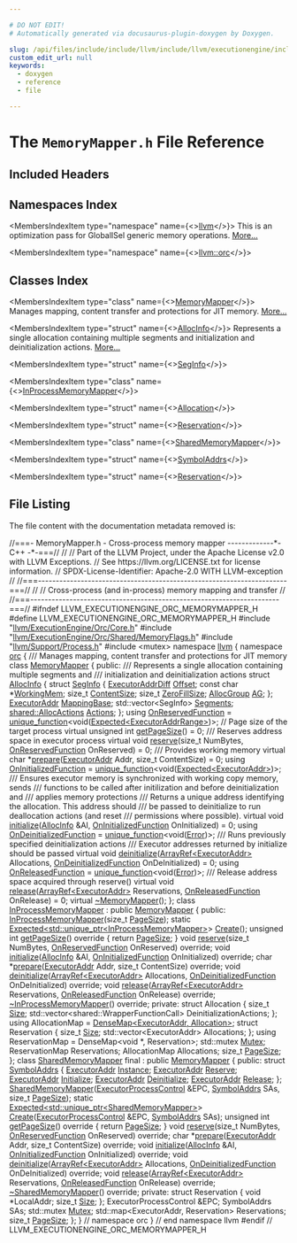 ```yaml
---

# DO NOT EDIT!
# Automatically generated via docusaurus-plugin-doxygen by Doxygen.

slug: /api/files/include/include/llvm/include/llvm/executionengine/include/llvm/executionengine/orc/memorymapper-h
custom_edit_url: null
keywords:
  - doxygen
  - reference
  - file

---
```





# The `MemoryMapper.h` File Reference

<DoxygenPage pluginConfig={pluginConfig}>



## Included Headers

<IncludesList>
<IncludesListItem
  filePath="llvm/ExecutionEngine/Orc/Core.h"
  permalink="/docs/api/files/include/include/llvm/include/llvm/executionengine/include/llvm/executionengine/orc/core-h"
  isLocal="true" />
<IncludesListItem
  filePath="llvm/ExecutionEngine/Orc/Shared/MemoryFlags.h"
  permalink="/docs/api/files/include/include/llvm/include/llvm/executionengine/include/llvm/executionengine/orc/include/llvm/executionengine/orc/shared/memoryflags-h"
  isLocal="true" />
<IncludesListItem
  filePath="llvm/Support/Process.h"
  permalink="/docs/api/files/include/include/llvm/include/llvm/support/process-h"
  isLocal="true" />
<IncludesListItem
  filePath="mutex"
  permalink=""
  isLocal="false" />
</IncludesList>

## Namespaces Index

<MembersIndex>

<MembersIndexItem
  type="namespace"
  name={<><a href="/docs/api/namespaces/llvm">llvm</a></>}>
This is an optimization pass for GlobalISel generic memory operations. <a href="/docs/api/namespaces/llvm/#details">More...</a>
</MembersIndexItem>

<MembersIndexItem
  type="namespace"
  name={<><a href="/docs/api/namespaces/llvm/orc">llvm::orc</a></>}>
</MembersIndexItem>

</MembersIndex>

## Classes Index

<MembersIndex>

<MembersIndexItem
  type="class"
  name={<><a href="/docs/api/classes/llvm/orc/memorymapper">MemoryMapper</a></>}>
Manages mapping, content transfer and protections for JIT memory. <a href="/docs/api/classes/llvm/orc/memorymapper/#details">More...</a>
</MembersIndexItem>

<MembersIndexItem
  type="struct"
  name={<><a href="/docs/api/structs/llvm/orc/memorymapper/allocinfo">AllocInfo</a></>}>
Represents a single allocation containing multiple segments and initialization and deinitialization actions. <a href="/docs/api/structs/llvm/orc/memorymapper/allocinfo/#details">More...</a>
</MembersIndexItem>

<MembersIndexItem
  type="struct"
  name={<><a href="/docs/api/structs/llvm/orc/memorymapper/allocinfo/seginfo">SegInfo</a></>}>
</MembersIndexItem>

<MembersIndexItem
  type="class"
  name={<><a href="/docs/api/classes/llvm/orc/inprocessmemorymapper">InProcessMemoryMapper</a></>}>
</MembersIndexItem>

<MembersIndexItem
  type="struct"
  name={<><a href="/docs/api/structs/llvm/orc/inprocessmemorymapper/allocation">Allocation</a></>}>
</MembersIndexItem>

<MembersIndexItem
  type="struct"
  name={<><a href="/docs/api/structs/llvm/orc/inprocessmemorymapper/reservation">Reservation</a></>}>
</MembersIndexItem>

<MembersIndexItem
  type="class"
  name={<><a href="/docs/api/classes/llvm/orc/sharedmemorymapper">SharedMemoryMapper</a></>}>
</MembersIndexItem>

<MembersIndexItem
  type="struct"
  name={<><a href="/docs/api/structs/llvm/orc/sharedmemorymapper/symboladdrs">SymbolAddrs</a></>}>
</MembersIndexItem>

<MembersIndexItem
  type="struct"
  name={<><a href="/docs/api/structs/llvm/orc/sharedmemorymapper/reservation">Reservation</a></>}>
</MembersIndexItem>

</MembersIndex>


## File Listing

The file content with the documentation metadata removed is:

<ProgramListing>

<Link id="l00001" /><CodeLine lineNumber="1"><Highlight kind="comment">//===- MemoryMapper.h - Cross-process memory mapper -------------&#42;- C++ -&#42;-===//</Highlight><Highlight kind="normal"></Highlight></CodeLine>
<Link id="l00002" /><CodeLine lineNumber="2"><Highlight kind="normal"></Highlight><Highlight kind="comment">//</Highlight><Highlight kind="normal"></Highlight></CodeLine>
<Link id="l00003" /><CodeLine lineNumber="3"><Highlight kind="normal"></Highlight><Highlight kind="comment">// Part of the LLVM Project, under the Apache License v2.0 with LLVM Exceptions.</Highlight><Highlight kind="normal"></Highlight></CodeLine>
<Link id="l00004" /><CodeLine lineNumber="4"><Highlight kind="normal"></Highlight><Highlight kind="comment">// See https://llvm.org/LICENSE.txt for license information.</Highlight><Highlight kind="normal"></Highlight></CodeLine>
<Link id="l00005" /><CodeLine lineNumber="5"><Highlight kind="normal"></Highlight><Highlight kind="comment">// SPDX-License-Identifier: Apache-2.0 WITH LLVM-exception</Highlight><Highlight kind="normal"></Highlight></CodeLine>
<Link id="l00006" /><CodeLine lineNumber="6"><Highlight kind="normal"></Highlight><Highlight kind="comment">//</Highlight><Highlight kind="normal"></Highlight></CodeLine>
<Link id="l00007" /><CodeLine lineNumber="7"><Highlight kind="normal"></Highlight><Highlight kind="comment">//===----------------------------------------------------------------------===//</Highlight><Highlight kind="normal"></Highlight></CodeLine>
<Link id="l00008" /><CodeLine lineNumber="8"><Highlight kind="normal"></Highlight><Highlight kind="comment">//</Highlight><Highlight kind="normal"></Highlight></CodeLine>
<Link id="l00009" /><CodeLine lineNumber="9"><Highlight kind="normal"></Highlight><Highlight kind="comment">// Cross-process (and in-process) memory mapping and transfer</Highlight><Highlight kind="normal"></Highlight></CodeLine>
<Link id="l00010" /><CodeLine lineNumber="10"><Highlight kind="normal"></Highlight><Highlight kind="comment">//</Highlight><Highlight kind="normal"></Highlight></CodeLine>
<Link id="l00011" /><CodeLine lineNumber="11"><Highlight kind="normal"></Highlight><Highlight kind="comment">//===----------------------------------------------------------------------===//</Highlight><Highlight kind="normal"></Highlight></CodeLine>
<Link id="l00012" /><CodeLine lineNumber="12"><Highlight kind="normal"></Highlight></CodeLine>
<Link id="l00013" /><CodeLine lineNumber="13"><Highlight kind="normal"></Highlight><Highlight kind="preprocessor">#ifndef LLVM&#95;EXECUTIONENGINE&#95;ORC&#95;MEMORYMAPPER&#95;H</Highlight><Highlight kind="normal"></Highlight></CodeLine>
<Link id="l00014" /><CodeLine lineNumber="14"><Highlight kind="normal"></Highlight><Highlight kind="preprocessor">#define LLVM&#95;EXECUTIONENGINE&#95;ORC&#95;MEMORYMAPPER&#95;H</Highlight><Highlight kind="normal"></Highlight></CodeLine>
<Link id="l00015" /><CodeLine lineNumber="15"><Highlight kind="normal"></Highlight></CodeLine>
<Link id="l00016" /><CodeLine lineNumber="16"><Highlight kind="normal"></Highlight><Highlight kind="preprocessor">#include &quot;<a href="/docs/api/files/include/include/llvm/include/llvm/executionengine/include/llvm/executionengine/orc/core-h">llvm/ExecutionEngine/Orc/Core.h</a>&quot;</Highlight><Highlight kind="normal"></Highlight></CodeLine>
<Link id="l00017" /><CodeLine lineNumber="17"><Highlight kind="normal"></Highlight><Highlight kind="preprocessor">#include &quot;<a href="/docs/api/files/include/include/llvm/include/llvm/executionengine/include/llvm/executionengine/orc/include/llvm/executionengine/orc/shared/memoryflags-h">llvm/ExecutionEngine/Orc/Shared/MemoryFlags.h</a>&quot;</Highlight><Highlight kind="normal"></Highlight></CodeLine>
<Link id="l00018" /><CodeLine lineNumber="18"><Highlight kind="normal"></Highlight><Highlight kind="preprocessor">#include &quot;<a href="/docs/api/files/include/include/llvm/include/llvm/support/process-h">llvm/Support/Process.h</a>&quot;</Highlight><Highlight kind="normal"></Highlight></CodeLine>
<Link id="l00019" /><CodeLine lineNumber="19"><Highlight kind="normal"></Highlight></CodeLine>
<Link id="l00020" /><CodeLine lineNumber="20"><Highlight kind="normal"></Highlight><Highlight kind="preprocessor">#include &lt;mutex&gt;</Highlight><Highlight kind="normal"></Highlight></CodeLine>
<Link id="l00021" /><CodeLine lineNumber="21"><Highlight kind="normal"></Highlight></CodeLine>
<Link id="l00022" /><CodeLine lineNumber="22"><Highlight kind="normal"></Highlight><Highlight kind="keyword">namespace </Highlight><Highlight kind="normal"><a href="/docs/api/namespaces/llvm">llvm</a> &#123;</Highlight></CodeLine>
<Link id="l00023" /><CodeLine lineNumber="23"><Highlight kind="normal"></Highlight><Highlight kind="keyword">namespace </Highlight><Highlight kind="normal"><a href="/docs/api/namespaces/llvm/orc">orc</a> &#123;</Highlight></CodeLine>
<Link id="l00024" /><CodeLine lineNumber="24"><Highlight kind="normal"></Highlight><Highlight kind="comment"></Highlight></CodeLine>
<Link id="l00025" /><CodeLine lineNumber="25"><Highlight kind="comment">/// Manages mapping, content transfer and protections for JIT memory</Highlight><Highlight kind="normal"></Highlight></CodeLine>
<Link id="l00026" /><CodeLine lineNumber="26" lineLink="/docs/api/classes/llvm/orc/memorymapper"><Highlight kind="normal"></Highlight><Highlight kind="keyword">class </Highlight><Highlight kind="normal"><a href="/docs/api/classes/llvm/orc/memorymapper">MemoryMapper</a> &#123;</Highlight></CodeLine>
<Link id="l00027" /><CodeLine lineNumber="27"><Highlight kind="normal"></Highlight><Highlight kind="keyword">public</Highlight><Highlight kind="normal">:</Highlight><Highlight kind="comment"></Highlight></CodeLine>
<Link id="l00028" /><CodeLine lineNumber="28"><Highlight kind="comment">  /// Represents a single allocation containing multiple segments and</Highlight></CodeLine>
<Link id="l00029" /><CodeLine lineNumber="29"><Highlight kind="comment">  /// initialization and deinitialization actions</Highlight><Highlight kind="normal"></Highlight></CodeLine>
<Link id="l00030" /><CodeLine lineNumber="30" lineLink="/docs/api/structs/llvm/orc/memorymapper/allocinfo"><Highlight kind="normal">  </Highlight><Highlight kind="keyword">struct </Highlight><Highlight kind="normal"><a href="/docs/api/structs/llvm/orc/memorymapper/allocinfo">AllocInfo</a> &#123;</Highlight></CodeLine>
<Link id="l00031" /><CodeLine lineNumber="31" lineLink="/docs/api/structs/llvm/orc/memorymapper/allocinfo/seginfo"><Highlight kind="normal">    </Highlight><Highlight kind="keyword">struct </Highlight><Highlight kind="normal"><a href="/docs/api/structs/llvm/orc/memorymapper/allocinfo/seginfo">SegInfo</a> &#123;</Highlight></CodeLine>
<Link id="l00032" /><CodeLine lineNumber="32" lineLink="/docs/api/structs/llvm/orc/memorymapper/allocinfo/seginfo/#a2c736e7162d683e4319a67533da16f45"><Highlight kind="normal">      <a href="/docs/api/namespaces/llvm/orc/#a59b5f232ad8ec6bf405ddc77c3d6d752">ExecutorAddrDiff</a> <a href="/docs/api/structs/llvm/orc/memorymapper/allocinfo/seginfo/#a2c736e7162d683e4319a67533da16f45">Offset</a>;</Highlight></CodeLine>
<Link id="l00033" /><CodeLine lineNumber="33" lineLink="/docs/api/structs/llvm/orc/memorymapper/allocinfo/seginfo/#ad85180ef969950508ac806cbf2ebf76a"><Highlight kind="normal">      </Highlight><Highlight kind="keyword">const</Highlight><Highlight kind="normal"> </Highlight><Highlight kind="keywordtype">char</Highlight><Highlight kind="normal"> &#42;<a href="/docs/api/structs/llvm/orc/memorymapper/allocinfo/seginfo/#ad85180ef969950508ac806cbf2ebf76a">WorkingMem</a>;</Highlight></CodeLine>
<Link id="l00034" /><CodeLine lineNumber="34" lineLink="/docs/api/structs/llvm/orc/memorymapper/allocinfo/seginfo/#abdf1eab6d6ff06addb66443d1e83380f"><Highlight kind="normal">      </Highlight><Highlight kind="keywordtype">size&#95;t</Highlight><Highlight kind="normal"> <a href="/docs/api/structs/llvm/orc/memorymapper/allocinfo/seginfo/#abdf1eab6d6ff06addb66443d1e83380f">ContentSize</a>;</Highlight></CodeLine>
<Link id="l00035" /><CodeLine lineNumber="35" lineLink="/docs/api/structs/llvm/orc/memorymapper/allocinfo/seginfo/#a22ffa982bffdfbf615b7fff35612fee4"><Highlight kind="normal">      </Highlight><Highlight kind="keywordtype">size&#95;t</Highlight><Highlight kind="normal"> <a href="/docs/api/structs/llvm/orc/memorymapper/allocinfo/seginfo/#a22ffa982bffdfbf615b7fff35612fee4">ZeroFillSize</a>;</Highlight></CodeLine>
<Link id="l00036" /><CodeLine lineNumber="36" lineLink="/docs/api/structs/llvm/orc/memorymapper/allocinfo/seginfo/#a5f01f206b3483efb8e4b7cb400a74350"><Highlight kind="normal">      <a href="/docs/api/classes/llvm/orc/allocgroup">AllocGroup</a> <a href="/docs/api/structs/llvm/orc/memorymapper/allocinfo/seginfo/#a5f01f206b3483efb8e4b7cb400a74350">AG</a>;</Highlight></CodeLine>
<Link id="l00037" /><CodeLine lineNumber="37"><Highlight kind="normal">    &#125;;</Highlight></CodeLine>
<Link id="l00038" /><CodeLine lineNumber="38"><Highlight kind="normal"></Highlight></CodeLine>
<Link id="l00039" /><CodeLine lineNumber="39" lineLink="/docs/api/structs/llvm/orc/memorymapper/allocinfo/#a8ae25e2221d662f2fbffc49d0b172b3a"><Highlight kind="normal">    <a href="/docs/api/classes/llvm/orc/executoraddr">ExecutorAddr</a> <a href="/docs/api/structs/llvm/orc/memorymapper/allocinfo/#a8ae25e2221d662f2fbffc49d0b172b3a">MappingBase</a>;</Highlight></CodeLine>
<Link id="l00040" /><CodeLine lineNumber="40" lineLink="/docs/api/structs/llvm/orc/memorymapper/allocinfo/#a6b6dcea60d496fc8de6d65188804b995"><Highlight kind="normal">    std::vector&lt;SegInfo&gt; <a href="/docs/api/structs/llvm/orc/memorymapper/allocinfo/#a6b6dcea60d496fc8de6d65188804b995">Segments</a>;</Highlight></CodeLine>
<Link id="l00041" /><CodeLine lineNumber="41" lineLink="/docs/api/structs/llvm/orc/memorymapper/allocinfo/#aa83c8c10a9eb18cd233eed2ecf12ca71"><Highlight kind="normal">    <a href="/docs/api/namespaces/llvm/orc/shared/#a6da0b5cb8e68a6cc791a183d9d38aae0">shared::AllocActions</a> <a href="/docs/api/structs/llvm/orc/memorymapper/allocinfo/#aa83c8c10a9eb18cd233eed2ecf12ca71">Actions</a>;</Highlight></CodeLine>
<Link id="l00042" /><CodeLine lineNumber="42"><Highlight kind="normal">  &#125;;</Highlight></CodeLine>
<Link id="l00043" /><CodeLine lineNumber="43"><Highlight kind="normal"></Highlight></CodeLine>
<Link id="l00044" /><CodeLine lineNumber="44" lineLink="/docs/api/classes/llvm/orc/memorymapper/#ae6b31499ac8e7d26c03092c14275d796"><Highlight kind="normal">  </Highlight><Highlight kind="keyword">using </Highlight><Highlight kind="normal"><a href="/docs/api/classes/llvm/orc/memorymapper/#ae6b31499ac8e7d26c03092c14275d796">OnReservedFunction</a> = <a href="/docs/api/classes/llvm/unique-function">unique&#95;function</a>&lt;void(<a href="/docs/api/classes/llvm/expected">Expected&lt;ExecutorAddrRange&gt;</a>)&gt;;</Highlight></CodeLine>
<Link id="l00045" /><CodeLine lineNumber="45"><Highlight kind="normal"></Highlight></CodeLine>
<Link id="l00046" /><CodeLine lineNumber="46"><Highlight kind="normal">  </Highlight><Highlight kind="comment">// Page size of the target process</Highlight><Highlight kind="normal"></Highlight></CodeLine>
<Link id="l00047" /><CodeLine lineNumber="47" lineLink="/docs/api/classes/llvm/orc/memorymapper/#a3ee39508298ac018e8df94d84009f582"><Highlight kind="normal">  </Highlight><Highlight kind="keyword">virtual</Highlight><Highlight kind="normal"> </Highlight><Highlight kind="keywordtype">unsigned</Highlight><Highlight kind="normal"> </Highlight><Highlight kind="keywordtype">int</Highlight><Highlight kind="normal"> <a href="/docs/api/classes/llvm/orc/memorymapper/#a3ee39508298ac018e8df94d84009f582">getPageSize</a>() = 0;</Highlight></CodeLine>
<Link id="l00048" /><CodeLine lineNumber="48"><Highlight kind="normal"></Highlight><Highlight kind="comment"></Highlight></CodeLine>
<Link id="l00049" /><CodeLine lineNumber="49"><Highlight kind="comment">  /// Reserves address space in executor process</Highlight><Highlight kind="normal"></Highlight></CodeLine>
<Link id="l00050" /><CodeLine lineNumber="50" lineLink="/docs/api/classes/llvm/orc/memorymapper/#ad3417e8268428f7d688cbd890e907aa4"><Highlight kind="normal">  </Highlight><Highlight kind="keyword">virtual</Highlight><Highlight kind="normal"> </Highlight><Highlight kind="keywordtype">void</Highlight><Highlight kind="normal"> <a href="/docs/api/classes/llvm/orc/memorymapper/#ad3417e8268428f7d688cbd890e907aa4">reserve</a>(</Highlight><Highlight kind="keywordtype">size&#95;t</Highlight><Highlight kind="normal"> NumBytes, <a href="/docs/api/classes/llvm/orc/memorymapper/#ae6b31499ac8e7d26c03092c14275d796">OnReservedFunction</a> OnReserved) = 0;</Highlight></CodeLine>
<Link id="l00051" /><CodeLine lineNumber="51"><Highlight kind="normal"></Highlight><Highlight kind="comment"></Highlight></CodeLine>
<Link id="l00052" /><CodeLine lineNumber="52"><Highlight kind="comment">  /// Provides working memory</Highlight><Highlight kind="normal"></Highlight></CodeLine>
<Link id="l00053" /><CodeLine lineNumber="53" lineLink="/docs/api/classes/llvm/orc/memorymapper/#a1f6dd1df2bf89da79d77401886fd519a"><Highlight kind="normal">  </Highlight><Highlight kind="keyword">virtual</Highlight><Highlight kind="normal"> </Highlight><Highlight kind="keywordtype">char</Highlight><Highlight kind="normal"> &#42;<a href="/docs/api/classes/llvm/orc/memorymapper/#a1f6dd1df2bf89da79d77401886fd519a">prepare</a>(<a href="/docs/api/classes/llvm/orc/executoraddr">ExecutorAddr</a> Addr, </Highlight><Highlight kind="keywordtype">size&#95;t</Highlight><Highlight kind="normal"> ContentSize) = 0;</Highlight></CodeLine>
<Link id="l00054" /><CodeLine lineNumber="54"><Highlight kind="normal"></Highlight></CodeLine>
<Link id="l00055" /><CodeLine lineNumber="55" lineLink="/docs/api/classes/llvm/orc/memorymapper/#ae546b70ffe0d3b8451b9b2a3163c4372"><Highlight kind="normal">  </Highlight><Highlight kind="keyword">using </Highlight><Highlight kind="normal"><a href="/docs/api/classes/llvm/orc/memorymapper/#ae546b70ffe0d3b8451b9b2a3163c4372">OnInitializedFunction</a> = <a href="/docs/api/classes/llvm/unique-function">unique&#95;function</a>&lt;void(<a href="/docs/api/classes/llvm/expected">Expected&lt;ExecutorAddr&gt;</a>)&gt;;</Highlight></CodeLine>
<Link id="l00056" /><CodeLine lineNumber="56"><Highlight kind="normal"></Highlight><Highlight kind="comment"></Highlight></CodeLine>
<Link id="l00057" /><CodeLine lineNumber="57"><Highlight kind="comment">  /// Ensures executor memory is synchronized with working copy memory, sends</Highlight></CodeLine>
<Link id="l00058" /><CodeLine lineNumber="58"><Highlight kind="comment">  /// functions to be called after initilization and before deinitialization and</Highlight></CodeLine>
<Link id="l00059" /><CodeLine lineNumber="59"><Highlight kind="comment">  /// applies memory protections</Highlight></CodeLine>
<Link id="l00060" /><CodeLine lineNumber="60"><Highlight kind="comment">  /// Returns a unique address identifying the allocation. This address should</Highlight></CodeLine>
<Link id="l00061" /><CodeLine lineNumber="61"><Highlight kind="comment">  /// be passed to deinitialize to run deallocation actions (and reset</Highlight></CodeLine>
<Link id="l00062" /><CodeLine lineNumber="62"><Highlight kind="comment">  /// permissions where possible).</Highlight><Highlight kind="normal"></Highlight></CodeLine>
<Link id="l00063" /><CodeLine lineNumber="63" lineLink="/docs/api/classes/llvm/orc/memorymapper/#a65b17476061df904a495d654624204e3"><Highlight kind="normal">  </Highlight><Highlight kind="keyword">virtual</Highlight><Highlight kind="normal"> </Highlight><Highlight kind="keywordtype">void</Highlight><Highlight kind="normal"> <a href="/docs/api/classes/llvm/orc/memorymapper/#a65b17476061df904a495d654624204e3">initialize</a>(<a href="/docs/api/structs/llvm/orc/memorymapper/allocinfo">AllocInfo</a> &amp;AI,</Highlight></CodeLine>
<Link id="l00064" /><CodeLine lineNumber="64"><Highlight kind="normal">                          <a href="/docs/api/classes/llvm/orc/memorymapper/#ae546b70ffe0d3b8451b9b2a3163c4372">OnInitializedFunction</a> OnInitialized) = 0;</Highlight></CodeLine>
<Link id="l00065" /><CodeLine lineNumber="65"><Highlight kind="normal"></Highlight></CodeLine>
<Link id="l00066" /><CodeLine lineNumber="66" lineLink="/docs/api/classes/llvm/orc/memorymapper/#aedfe192af316b519758f8f400ff24ff5"><Highlight kind="normal">  </Highlight><Highlight kind="keyword">using </Highlight><Highlight kind="normal"><a href="/docs/api/classes/llvm/orc/memorymapper/#aedfe192af316b519758f8f400ff24ff5">OnDeinitializedFunction</a> = <a href="/docs/api/classes/llvm/unique-function">unique&#95;function</a>&lt;void(<a href="/docs/api/classes/llvm/error">Error</a>)&gt;;</Highlight></CodeLine>
<Link id="l00067" /><CodeLine lineNumber="67"><Highlight kind="normal"></Highlight><Highlight kind="comment"></Highlight></CodeLine>
<Link id="l00068" /><CodeLine lineNumber="68"><Highlight kind="comment">  /// Runs previously specified deinitialization actions</Highlight></CodeLine>
<Link id="l00069" /><CodeLine lineNumber="69"><Highlight kind="comment">  /// Executor addresses returned by initialize should be passed</Highlight><Highlight kind="normal"></Highlight></CodeLine>
<Link id="l00070" /><CodeLine lineNumber="70" lineLink="/docs/api/classes/llvm/orc/memorymapper/#abf09157d03e5d1d4dcc6bf6deb67085f"><Highlight kind="normal">  </Highlight><Highlight kind="keyword">virtual</Highlight><Highlight kind="normal"> </Highlight><Highlight kind="keywordtype">void</Highlight><Highlight kind="normal"> <a href="/docs/api/classes/llvm/orc/memorymapper/#abf09157d03e5d1d4dcc6bf6deb67085f">deinitialize</a>(<a href="/docs/api/classes/llvm/arrayref">ArrayRef&lt;ExecutorAddr&gt;</a> Allocations,</Highlight></CodeLine>
<Link id="l00071" /><CodeLine lineNumber="71"><Highlight kind="normal">                            <a href="/docs/api/classes/llvm/orc/memorymapper/#aedfe192af316b519758f8f400ff24ff5">OnDeinitializedFunction</a> OnDeInitialized) = 0;</Highlight></CodeLine>
<Link id="l00072" /><CodeLine lineNumber="72"><Highlight kind="normal"></Highlight></CodeLine>
<Link id="l00073" /><CodeLine lineNumber="73" lineLink="/docs/api/classes/llvm/orc/memorymapper/#a002df15a1ca5b57f024af911d7854e90"><Highlight kind="normal">  </Highlight><Highlight kind="keyword">using </Highlight><Highlight kind="normal"><a href="/docs/api/classes/llvm/orc/memorymapper/#a002df15a1ca5b57f024af911d7854e90">OnReleasedFunction</a> = <a href="/docs/api/classes/llvm/unique-function">unique&#95;function</a>&lt;void(<a href="/docs/api/classes/llvm/error">Error</a>)&gt;;</Highlight></CodeLine>
<Link id="l00074" /><CodeLine lineNumber="74"><Highlight kind="normal"></Highlight><Highlight kind="comment"></Highlight></CodeLine>
<Link id="l00075" /><CodeLine lineNumber="75"><Highlight kind="comment">  /// Release address space acquired through reserve()</Highlight><Highlight kind="normal"></Highlight></CodeLine>
<Link id="l00076" /><CodeLine lineNumber="76" lineLink="/docs/api/classes/llvm/orc/memorymapper/#a5378c64c63dbec6bf94e44336f5c32e3"><Highlight kind="normal">  </Highlight><Highlight kind="keyword">virtual</Highlight><Highlight kind="normal"> </Highlight><Highlight kind="keywordtype">void</Highlight><Highlight kind="normal"> <a href="/docs/api/classes/llvm/orc/memorymapper/#a5378c64c63dbec6bf94e44336f5c32e3">release</a>(<a href="/docs/api/classes/llvm/arrayref">ArrayRef&lt;ExecutorAddr&gt;</a> Reservations,</Highlight></CodeLine>
<Link id="l00077" /><CodeLine lineNumber="77"><Highlight kind="normal">                       <a href="/docs/api/classes/llvm/orc/memorymapper/#a002df15a1ca5b57f024af911d7854e90">OnReleasedFunction</a> OnRelease) = 0;</Highlight></CodeLine>
<Link id="l00078" /><CodeLine lineNumber="78"><Highlight kind="normal"></Highlight></CodeLine>
<Link id="l00079" /><CodeLine lineNumber="79"><Highlight kind="normal">  </Highlight><Highlight kind="keyword">virtual</Highlight><Highlight kind="normal"> <a href="/docs/api/classes/llvm/orc/memorymapper/#aaac141615bd5d8a6681ca7b1fc5b72c1">~MemoryMapper</a>();</Highlight></CodeLine>
<Link id="l00080" /><CodeLine lineNumber="80"><Highlight kind="normal">&#125;;</Highlight></CodeLine>
<Link id="l00081" /><CodeLine lineNumber="81"><Highlight kind="normal"></Highlight></CodeLine>
<Link id="l00082" /><CodeLine lineNumber="82" lineLink="/docs/api/classes/llvm/orc/inprocessmemorymapper"><Highlight kind="normal"></Highlight><Highlight kind="keyword">class </Highlight><Highlight kind="normal"><a href="/docs/api/classes/llvm/orc/inprocessmemorymapper/#a83a0052e8954805eb391e3fbead2a069">InProcessMemoryMapper</a> : </Highlight><Highlight kind="keyword">public</Highlight><Highlight kind="normal"> <a href="/docs/api/classes/llvm/orc/memorymapper">MemoryMapper</a> &#123;</Highlight></CodeLine>
<Link id="l00083" /><CodeLine lineNumber="83"><Highlight kind="normal"></Highlight><Highlight kind="keyword">public</Highlight><Highlight kind="normal">:</Highlight></CodeLine>
<Link id="l00084" /><CodeLine lineNumber="84"><Highlight kind="normal">  <a href="/docs/api/classes/llvm/orc/inprocessmemorymapper/#a83a0052e8954805eb391e3fbead2a069">InProcessMemoryMapper</a>(</Highlight><Highlight kind="keywordtype">size&#95;t</Highlight><Highlight kind="normal"> <a href="/docs/api/files/lib/lib/codegen/implicitnullchecks-cpp/#a90146d35673da9e3e4a7f41f3b8c9b7e">PageSize</a>);</Highlight></CodeLine>
<Link id="l00085" /><CodeLine lineNumber="85"><Highlight kind="normal"></Highlight></CodeLine>
<Link id="l00086" /><CodeLine lineNumber="86"><Highlight kind="normal">  </Highlight><Highlight kind="keyword">static</Highlight><Highlight kind="normal"> <a href="/docs/api/classes/llvm/expected">Expected&lt;std::unique&#95;ptr&lt;InProcessMemoryMapper&gt;</a>&gt; <a href="/docs/api/classes/llvm/orc/inprocessmemorymapper/#ace0850e56331e89848ec64c74dada4bd">Create</a>();</Highlight></CodeLine>
<Link id="l00087" /><CodeLine lineNumber="87"><Highlight kind="normal"></Highlight></CodeLine>
<Link id="l00088" /><CodeLine lineNumber="88" lineLink="/docs/api/classes/llvm/orc/inprocessmemorymapper/#ad9c425a42bde93665721fc7ecfcac4d4"><Highlight kind="normal">  </Highlight><Highlight kind="keywordtype">unsigned</Highlight><Highlight kind="normal"> </Highlight><Highlight kind="keywordtype">int</Highlight><Highlight kind="normal"> <a href="/docs/api/classes/llvm/orc/inprocessmemorymapper/#ad9c425a42bde93665721fc7ecfcac4d4">getPageSize</a>()</Highlight><Highlight kind="keyword"> override </Highlight><Highlight kind="normal">&#123; </Highlight><Highlight kind="keywordflow">return</Highlight><Highlight kind="normal"> <a href="/docs/api/files/lib/lib/codegen/implicitnullchecks-cpp/#a90146d35673da9e3e4a7f41f3b8c9b7e">PageSize</a>; &#125;</Highlight></CodeLine>
<Link id="l00089" /><CodeLine lineNumber="89"><Highlight kind="normal"></Highlight></CodeLine>
<Link id="l00090" /><CodeLine lineNumber="90"><Highlight kind="normal">  </Highlight><Highlight kind="keywordtype">void</Highlight><Highlight kind="normal"> <a href="/docs/api/classes/llvm/orc/inprocessmemorymapper/#a7567e026468fa261fb6186a2d30115ff">reserve</a>(</Highlight><Highlight kind="keywordtype">size&#95;t</Highlight><Highlight kind="normal"> NumBytes, <a href="/docs/api/classes/llvm/orc/memorymapper/#ae6b31499ac8e7d26c03092c14275d796">OnReservedFunction</a> OnReserved) </Highlight><Highlight kind="keyword">override</Highlight><Highlight kind="normal">;</Highlight></CodeLine>
<Link id="l00091" /><CodeLine lineNumber="91"><Highlight kind="normal"></Highlight></CodeLine>
<Link id="l00092" /><CodeLine lineNumber="92"><Highlight kind="normal">  </Highlight><Highlight kind="keywordtype">void</Highlight><Highlight kind="normal"> <a href="/docs/api/classes/llvm/orc/inprocessmemorymapper/#a492e4d6b2bf660e7c499e22f85b72440">initialize</a>(<a href="/docs/api/structs/llvm/allocinfo">AllocInfo</a> &amp;AI, <a href="/docs/api/classes/llvm/orc/memorymapper/#ae546b70ffe0d3b8451b9b2a3163c4372">OnInitializedFunction</a> OnInitialized) </Highlight><Highlight kind="keyword">override</Highlight><Highlight kind="normal">;</Highlight></CodeLine>
<Link id="l00093" /><CodeLine lineNumber="93"><Highlight kind="normal"></Highlight></CodeLine>
<Link id="l00094" /><CodeLine lineNumber="94"><Highlight kind="normal">  </Highlight><Highlight kind="keywordtype">char</Highlight><Highlight kind="normal"> &#42;<a href="/docs/api/files/lib/lib/codegen/basicblocksections-cpp/#acc01b07763ec8c4b7acd6ffaa69b1c0c">prepare</a>(<a href="/docs/api/classes/llvm/orc/executoraddr">ExecutorAddr</a> Addr, </Highlight><Highlight kind="keywordtype">size&#95;t</Highlight><Highlight kind="normal"> ContentSize) </Highlight><Highlight kind="keyword">override</Highlight><Highlight kind="normal">;</Highlight></CodeLine>
<Link id="l00095" /><CodeLine lineNumber="95"><Highlight kind="normal"></Highlight></CodeLine>
<Link id="l00096" /><CodeLine lineNumber="96"><Highlight kind="normal">  </Highlight><Highlight kind="keywordtype">void</Highlight><Highlight kind="normal"> <a href="/docs/api/classes/llvm/orc/inprocessmemorymapper/#ac501a4fc8b8826d6451a9ae117ca3e0b">deinitialize</a>(<a href="/docs/api/classes/llvm/arrayref">ArrayRef&lt;ExecutorAddr&gt;</a> Allocations,</Highlight></CodeLine>
<Link id="l00097" /><CodeLine lineNumber="97"><Highlight kind="normal">                    <a href="/docs/api/classes/llvm/orc/memorymapper/#aedfe192af316b519758f8f400ff24ff5">OnDeinitializedFunction</a> OnDeInitialized) </Highlight><Highlight kind="keyword">override</Highlight><Highlight kind="normal">;</Highlight></CodeLine>
<Link id="l00098" /><CodeLine lineNumber="98"><Highlight kind="normal"></Highlight></CodeLine>
<Link id="l00099" /><CodeLine lineNumber="99"><Highlight kind="normal">  </Highlight><Highlight kind="keywordtype">void</Highlight><Highlight kind="normal"> <a href="/docs/api/namespaces/llvm/#a650dea4533083a886cec9f16d80356d9a123fead50246387983ee340507115ef4">release</a>(<a href="/docs/api/classes/llvm/arrayref">ArrayRef&lt;ExecutorAddr&gt;</a> Reservations,</Highlight></CodeLine>
<Link id="l00100" /><CodeLine lineNumber="100"><Highlight kind="normal">               <a href="/docs/api/classes/llvm/orc/memorymapper/#a002df15a1ca5b57f024af911d7854e90">OnReleasedFunction</a> OnRelease) </Highlight><Highlight kind="keyword">override</Highlight><Highlight kind="normal">;</Highlight></CodeLine>
<Link id="l00101" /><CodeLine lineNumber="101"><Highlight kind="normal"></Highlight></CodeLine>
<Link id="l00102" /><CodeLine lineNumber="102"><Highlight kind="normal">  <a href="/docs/api/classes/llvm/orc/inprocessmemorymapper/#a9a8a5be08a1b215a7da11ae9d55ad31b">~InProcessMemoryMapper</a>() </Highlight><Highlight kind="keyword">override</Highlight><Highlight kind="normal">;</Highlight></CodeLine>
<Link id="l00103" /><CodeLine lineNumber="103"><Highlight kind="normal"></Highlight></CodeLine>
<Link id="l00104" /><CodeLine lineNumber="104"><Highlight kind="normal"></Highlight><Highlight kind="keyword">private</Highlight><Highlight kind="normal">:</Highlight></CodeLine>
<Link id="l00105" /><CodeLine lineNumber="105"><Highlight kind="normal">  </Highlight><Highlight kind="keyword">struct </Highlight><Highlight kind="normal">Allocation &#123;</Highlight></CodeLine>
<Link id="l00106" /><CodeLine lineNumber="106"><Highlight kind="normal">    </Highlight><Highlight kind="keywordtype">size&#95;t</Highlight><Highlight kind="normal"> <a href="/docs/api/files/lib/lib/analysis/inlineorder-cpp/#a7ee6f0cb51c3b9056199e9a0001fe8c3a6f6cb72d544962fa333e2e34ce64f719">Size</a>;</Highlight></CodeLine>
<Link id="l00107" /><CodeLine lineNumber="107"><Highlight kind="normal">    std::vector&lt;shared::WrapperFunctionCall&gt; DeinitializationActions;</Highlight></CodeLine>
<Link id="l00108" /><CodeLine lineNumber="108"><Highlight kind="normal">  &#125;;</Highlight></CodeLine>
<Link id="l00109" /><CodeLine lineNumber="109"><Highlight kind="normal">  </Highlight><Highlight kind="keyword">using </Highlight><Highlight kind="normal">AllocationMap = <a href="/docs/api/classes/llvm/densemap">DenseMap&lt;ExecutorAddr, Allocation&gt;</a>;</Highlight></CodeLine>
<Link id="l00110" /><CodeLine lineNumber="110"><Highlight kind="normal"></Highlight></CodeLine>
<Link id="l00111" /><CodeLine lineNumber="111"><Highlight kind="normal">  </Highlight><Highlight kind="keyword">struct </Highlight><Highlight kind="normal">Reservation &#123;</Highlight></CodeLine>
<Link id="l00112" /><CodeLine lineNumber="112"><Highlight kind="normal">    </Highlight><Highlight kind="keywordtype">size&#95;t</Highlight><Highlight kind="normal"> <a href="/docs/api/files/lib/lib/analysis/inlineorder-cpp/#a7ee6f0cb51c3b9056199e9a0001fe8c3a6f6cb72d544962fa333e2e34ce64f719">Size</a>;</Highlight></CodeLine>
<Link id="l00113" /><CodeLine lineNumber="113"><Highlight kind="normal">    std::vector&lt;ExecutorAddr&gt; Allocations;</Highlight></CodeLine>
<Link id="l00114" /><CodeLine lineNumber="114"><Highlight kind="normal">  &#125;;</Highlight></CodeLine>
<Link id="l00115" /><CodeLine lineNumber="115"><Highlight kind="normal">  </Highlight><Highlight kind="keyword">using </Highlight><Highlight kind="normal">ReservationMap = DenseMap&lt;void &#42;, Reservation&gt;;</Highlight></CodeLine>
<Link id="l00116" /><CodeLine lineNumber="116"><Highlight kind="normal"></Highlight></CodeLine>
<Link id="l00117" /><CodeLine lineNumber="117"><Highlight kind="normal">  std::mutex <a href="/docs/api/namespaces/llvm/sys/#a52d48084c5b60251870b6118e4670fee">Mutex</a>;</Highlight></CodeLine>
<Link id="l00118" /><CodeLine lineNumber="118"><Highlight kind="normal">  ReservationMap Reservations;</Highlight></CodeLine>
<Link id="l00119" /><CodeLine lineNumber="119"><Highlight kind="normal">  AllocationMap Allocations;</Highlight></CodeLine>
<Link id="l00120" /><CodeLine lineNumber="120"><Highlight kind="normal"></Highlight></CodeLine>
<Link id="l00121" /><CodeLine lineNumber="121"><Highlight kind="normal">  </Highlight><Highlight kind="keywordtype">size&#95;t</Highlight><Highlight kind="normal"> <a href="/docs/api/files/lib/lib/codegen/implicitnullchecks-cpp/#a90146d35673da9e3e4a7f41f3b8c9b7e">PageSize</a>;</Highlight></CodeLine>
<Link id="l00122" /><CodeLine lineNumber="122"><Highlight kind="normal">&#125;;</Highlight></CodeLine>
<Link id="l00123" /><CodeLine lineNumber="123"><Highlight kind="normal"></Highlight></CodeLine>
<Link id="l00124" /><CodeLine lineNumber="124" lineLink="/docs/api/classes/llvm/orc/sharedmemorymapper"><Highlight kind="normal"></Highlight><Highlight kind="keyword">class </Highlight><Highlight kind="normal"><a href="/docs/api/classes/llvm/orc/sharedmemorymapper/#acc87c1eedea4bfa8adc928caf64d0933">SharedMemoryMapper</a> final : </Highlight><Highlight kind="keyword">public</Highlight><Highlight kind="normal"> <a href="/docs/api/classes/llvm/orc/memorymapper">MemoryMapper</a> &#123;</Highlight></CodeLine>
<Link id="l00125" /><CodeLine lineNumber="125"><Highlight kind="normal"></Highlight><Highlight kind="keyword">public</Highlight><Highlight kind="normal">:</Highlight></CodeLine>
<Link id="l00126" /><CodeLine lineNumber="126" lineLink="/docs/api/structs/llvm/orc/sharedmemorymapper/symboladdrs"><Highlight kind="normal">  </Highlight><Highlight kind="keyword">struct </Highlight><Highlight kind="normal"><a href="/docs/api/structs/llvm/orc/sharedmemorymapper/symboladdrs">SymbolAddrs</a> &#123;</Highlight></CodeLine>
<Link id="l00127" /><CodeLine lineNumber="127" lineLink="/docs/api/structs/llvm/orc/sharedmemorymapper/symboladdrs/#a9d4ebc3aadbf05530a2b8c0263b946b4"><Highlight kind="normal">    <a href="/docs/api/classes/llvm/orc/executoraddr">ExecutorAddr</a> <a href="/docs/api/structs/llvm/orc/sharedmemorymapper/symboladdrs/#a9d4ebc3aadbf05530a2b8c0263b946b4">Instance</a>;</Highlight></CodeLine>
<Link id="l00128" /><CodeLine lineNumber="128" lineLink="/docs/api/structs/llvm/orc/sharedmemorymapper/symboladdrs/#a83a5f44650bca3f7b50bfae1fdd1ca86"><Highlight kind="normal">    <a href="/docs/api/classes/llvm/orc/executoraddr">ExecutorAddr</a> <a href="/docs/api/structs/llvm/orc/sharedmemorymapper/symboladdrs/#a83a5f44650bca3f7b50bfae1fdd1ca86">Reserve</a>;</Highlight></CodeLine>
<Link id="l00129" /><CodeLine lineNumber="129" lineLink="/docs/api/structs/llvm/orc/sharedmemorymapper/symboladdrs/#a3c0ecff6c02c2c2ddfe1f0d13326ef39"><Highlight kind="normal">    <a href="/docs/api/classes/llvm/orc/executoraddr">ExecutorAddr</a> <a href="/docs/api/structs/llvm/orc/sharedmemorymapper/symboladdrs/#a3c0ecff6c02c2c2ddfe1f0d13326ef39">Initialize</a>;</Highlight></CodeLine>
<Link id="l00130" /><CodeLine lineNumber="130" lineLink="/docs/api/structs/llvm/orc/sharedmemorymapper/symboladdrs/#a0e7041f46990f1e78c338e8b0c80d05f"><Highlight kind="normal">    <a href="/docs/api/classes/llvm/orc/executoraddr">ExecutorAddr</a> <a href="/docs/api/structs/llvm/orc/sharedmemorymapper/symboladdrs/#a0e7041f46990f1e78c338e8b0c80d05f">Deinitialize</a>;</Highlight></CodeLine>
<Link id="l00131" /><CodeLine lineNumber="131" lineLink="/docs/api/structs/llvm/orc/sharedmemorymapper/symboladdrs/#a82b07ff1ab9b8c915254bbe8adb10666"><Highlight kind="normal">    <a href="/docs/api/classes/llvm/orc/executoraddr">ExecutorAddr</a> <a href="/docs/api/structs/llvm/orc/sharedmemorymapper/symboladdrs/#a82b07ff1ab9b8c915254bbe8adb10666">Release</a>;</Highlight></CodeLine>
<Link id="l00132" /><CodeLine lineNumber="132"><Highlight kind="normal">  &#125;;</Highlight></CodeLine>
<Link id="l00133" /><CodeLine lineNumber="133"><Highlight kind="normal"></Highlight></CodeLine>
<Link id="l00134" /><CodeLine lineNumber="134"><Highlight kind="normal">  <a href="/docs/api/classes/llvm/orc/sharedmemorymapper/#acc87c1eedea4bfa8adc928caf64d0933">SharedMemoryMapper</a>(<a href="/docs/api/classes/llvm/orc/executorprocesscontrol">ExecutorProcessControl</a> &amp;EPC, <a href="/docs/api/structs/llvm/orc/sharedmemorymapper/symboladdrs">SymbolAddrs</a> SAs,</Highlight></CodeLine>
<Link id="l00135" /><CodeLine lineNumber="135"><Highlight kind="normal">                     </Highlight><Highlight kind="keywordtype">size&#95;t</Highlight><Highlight kind="normal"> <a href="/docs/api/files/lib/lib/codegen/implicitnullchecks-cpp/#a90146d35673da9e3e4a7f41f3b8c9b7e">PageSize</a>);</Highlight></CodeLine>
<Link id="l00136" /><CodeLine lineNumber="136"><Highlight kind="normal"></Highlight></CodeLine>
<Link id="l00137" /><CodeLine lineNumber="137"><Highlight kind="normal">  </Highlight><Highlight kind="keyword">static</Highlight><Highlight kind="normal"> <a href="/docs/api/classes/llvm/expected">Expected&lt;std::unique&#95;ptr&lt;SharedMemoryMapper&gt;</a>&gt;</Highlight></CodeLine>
<Link id="l00138" /><CodeLine lineNumber="138"><Highlight kind="normal">  <a href="/docs/api/classes/llvm/orc/sharedmemorymapper/#a05efc99c84f85d88901dd71a716814dd">Create</a>(<a href="/docs/api/classes/llvm/orc/executorprocesscontrol">ExecutorProcessControl</a> &amp;EPC, <a href="/docs/api/structs/llvm/orc/sharedmemorymapper/symboladdrs">SymbolAddrs</a> SAs);</Highlight></CodeLine>
<Link id="l00139" /><CodeLine lineNumber="139"><Highlight kind="normal"></Highlight></CodeLine>
<Link id="l00140" /><CodeLine lineNumber="140" lineLink="/docs/api/classes/llvm/orc/sharedmemorymapper/#ae400b1b0e333e4fc52f2e621fdb24f45"><Highlight kind="normal">  </Highlight><Highlight kind="keywordtype">unsigned</Highlight><Highlight kind="normal"> </Highlight><Highlight kind="keywordtype">int</Highlight><Highlight kind="normal"> <a href="/docs/api/classes/llvm/orc/sharedmemorymapper/#ae400b1b0e333e4fc52f2e621fdb24f45">getPageSize</a>()</Highlight><Highlight kind="keyword"> override </Highlight><Highlight kind="normal">&#123; </Highlight><Highlight kind="keywordflow">return</Highlight><Highlight kind="normal"> <a href="/docs/api/files/lib/lib/codegen/implicitnullchecks-cpp/#a90146d35673da9e3e4a7f41f3b8c9b7e">PageSize</a>; &#125;</Highlight></CodeLine>
<Link id="l00141" /><CodeLine lineNumber="141"><Highlight kind="normal"></Highlight></CodeLine>
<Link id="l00142" /><CodeLine lineNumber="142"><Highlight kind="normal">  </Highlight><Highlight kind="keywordtype">void</Highlight><Highlight kind="normal"> <a href="/docs/api/classes/llvm/orc/sharedmemorymapper/#a422f2a2c01a04dbb4fe4100fc74b90ca">reserve</a>(</Highlight><Highlight kind="keywordtype">size&#95;t</Highlight><Highlight kind="normal"> NumBytes, <a href="/docs/api/classes/llvm/orc/memorymapper/#ae6b31499ac8e7d26c03092c14275d796">OnReservedFunction</a> OnReserved) </Highlight><Highlight kind="keyword">override</Highlight><Highlight kind="normal">;</Highlight></CodeLine>
<Link id="l00143" /><CodeLine lineNumber="143"><Highlight kind="normal"></Highlight></CodeLine>
<Link id="l00144" /><CodeLine lineNumber="144"><Highlight kind="normal">  </Highlight><Highlight kind="keywordtype">char</Highlight><Highlight kind="normal"> &#42;<a href="/docs/api/files/lib/lib/codegen/basicblocksections-cpp/#acc01b07763ec8c4b7acd6ffaa69b1c0c">prepare</a>(<a href="/docs/api/classes/llvm/orc/executoraddr">ExecutorAddr</a> Addr, </Highlight><Highlight kind="keywordtype">size&#95;t</Highlight><Highlight kind="normal"> ContentSize) </Highlight><Highlight kind="keyword">override</Highlight><Highlight kind="normal">;</Highlight></CodeLine>
<Link id="l00145" /><CodeLine lineNumber="145"><Highlight kind="normal"></Highlight></CodeLine>
<Link id="l00146" /><CodeLine lineNumber="146"><Highlight kind="normal">  </Highlight><Highlight kind="keywordtype">void</Highlight><Highlight kind="normal"> <a href="/docs/api/classes/llvm/orc/sharedmemorymapper/#a6776668e9d06d4ffccc140a13cd25095">initialize</a>(<a href="/docs/api/structs/llvm/allocinfo">AllocInfo</a> &amp;AI, <a href="/docs/api/classes/llvm/orc/memorymapper/#ae546b70ffe0d3b8451b9b2a3163c4372">OnInitializedFunction</a> OnInitialized) </Highlight><Highlight kind="keyword">override</Highlight><Highlight kind="normal">;</Highlight></CodeLine>
<Link id="l00147" /><CodeLine lineNumber="147"><Highlight kind="normal"></Highlight></CodeLine>
<Link id="l00148" /><CodeLine lineNumber="148"><Highlight kind="normal">  </Highlight><Highlight kind="keywordtype">void</Highlight><Highlight kind="normal"> <a href="/docs/api/classes/llvm/orc/sharedmemorymapper/#a49a0e809cf10b6a741b5b9d62698073b">deinitialize</a>(<a href="/docs/api/classes/llvm/arrayref">ArrayRef&lt;ExecutorAddr&gt;</a> Allocations,</Highlight></CodeLine>
<Link id="l00149" /><CodeLine lineNumber="149"><Highlight kind="normal">                    <a href="/docs/api/classes/llvm/orc/memorymapper/#aedfe192af316b519758f8f400ff24ff5">OnDeinitializedFunction</a> OnDeInitialized) </Highlight><Highlight kind="keyword">override</Highlight><Highlight kind="normal">;</Highlight></CodeLine>
<Link id="l00150" /><CodeLine lineNumber="150"><Highlight kind="normal"></Highlight></CodeLine>
<Link id="l00151" /><CodeLine lineNumber="151"><Highlight kind="normal">  </Highlight><Highlight kind="keywordtype">void</Highlight><Highlight kind="normal"> <a href="/docs/api/namespaces/llvm/#a650dea4533083a886cec9f16d80356d9a123fead50246387983ee340507115ef4">release</a>(<a href="/docs/api/classes/llvm/arrayref">ArrayRef&lt;ExecutorAddr&gt;</a> Reservations,</Highlight></CodeLine>
<Link id="l00152" /><CodeLine lineNumber="152"><Highlight kind="normal">               <a href="/docs/api/classes/llvm/orc/memorymapper/#a002df15a1ca5b57f024af911d7854e90">OnReleasedFunction</a> OnRelease) </Highlight><Highlight kind="keyword">override</Highlight><Highlight kind="normal">;</Highlight></CodeLine>
<Link id="l00153" /><CodeLine lineNumber="153"><Highlight kind="normal"></Highlight></CodeLine>
<Link id="l00154" /><CodeLine lineNumber="154"><Highlight kind="normal">  <a href="/docs/api/classes/llvm/orc/sharedmemorymapper/#a4eac18316db606c0b211c40950acc2fa">~SharedMemoryMapper</a>() </Highlight><Highlight kind="keyword">override</Highlight><Highlight kind="normal">;</Highlight></CodeLine>
<Link id="l00155" /><CodeLine lineNumber="155"><Highlight kind="normal"></Highlight></CodeLine>
<Link id="l00156" /><CodeLine lineNumber="156"><Highlight kind="normal"></Highlight><Highlight kind="keyword">private</Highlight><Highlight kind="normal">:</Highlight></CodeLine>
<Link id="l00157" /><CodeLine lineNumber="157"><Highlight kind="normal">  </Highlight><Highlight kind="keyword">struct </Highlight><Highlight kind="normal">Reservation &#123;</Highlight></CodeLine>
<Link id="l00158" /><CodeLine lineNumber="158"><Highlight kind="normal">    </Highlight><Highlight kind="keywordtype">void</Highlight><Highlight kind="normal"> &#42;LocalAddr;</Highlight></CodeLine>
<Link id="l00159" /><CodeLine lineNumber="159"><Highlight kind="normal">    </Highlight><Highlight kind="keywordtype">size&#95;t</Highlight><Highlight kind="normal"> <a href="/docs/api/files/lib/lib/analysis/inlineorder-cpp/#a7ee6f0cb51c3b9056199e9a0001fe8c3a6f6cb72d544962fa333e2e34ce64f719">Size</a>;</Highlight></CodeLine>
<Link id="l00160" /><CodeLine lineNumber="160"><Highlight kind="normal">  &#125;;</Highlight></CodeLine>
<Link id="l00161" /><CodeLine lineNumber="161"><Highlight kind="normal"></Highlight></CodeLine>
<Link id="l00162" /><CodeLine lineNumber="162"><Highlight kind="normal">  ExecutorProcessControl &amp;EPC;</Highlight></CodeLine>
<Link id="l00163" /><CodeLine lineNumber="163"><Highlight kind="normal">  SymbolAddrs SAs;</Highlight></CodeLine>
<Link id="l00164" /><CodeLine lineNumber="164"><Highlight kind="normal"></Highlight></CodeLine>
<Link id="l00165" /><CodeLine lineNumber="165"><Highlight kind="normal">  std::mutex <a href="/docs/api/namespaces/llvm/sys/#a52d48084c5b60251870b6118e4670fee">Mutex</a>;</Highlight></CodeLine>
<Link id="l00166" /><CodeLine lineNumber="166"><Highlight kind="normal"></Highlight></CodeLine>
<Link id="l00167" /><CodeLine lineNumber="167"><Highlight kind="normal">  std::map&lt;ExecutorAddr, Reservation&gt; Reservations;</Highlight></CodeLine>
<Link id="l00168" /><CodeLine lineNumber="168"><Highlight kind="normal"></Highlight></CodeLine>
<Link id="l00169" /><CodeLine lineNumber="169"><Highlight kind="normal">  </Highlight><Highlight kind="keywordtype">size&#95;t</Highlight><Highlight kind="normal"> <a href="/docs/api/files/lib/lib/codegen/implicitnullchecks-cpp/#a90146d35673da9e3e4a7f41f3b8c9b7e">PageSize</a>;</Highlight></CodeLine>
<Link id="l00170" /><CodeLine lineNumber="170"><Highlight kind="normal">&#125;;</Highlight></CodeLine>
<Link id="l00171" /><CodeLine lineNumber="171"><Highlight kind="normal"></Highlight></CodeLine>
<Link id="l00172" /><CodeLine lineNumber="172"><Highlight kind="normal">&#125; </Highlight><Highlight kind="comment">// namespace orc</Highlight><Highlight kind="normal"></Highlight></CodeLine>
<Link id="l00173" /><CodeLine lineNumber="173"><Highlight kind="normal">&#125; </Highlight><Highlight kind="comment">// end namespace llvm</Highlight><Highlight kind="normal"></Highlight></CodeLine>
<Link id="l00174" /><CodeLine lineNumber="174"><Highlight kind="normal"></Highlight></CodeLine>
<Link id="l00175" /><CodeLine lineNumber="175"><Highlight kind="normal"></Highlight><Highlight kind="preprocessor">#endif </Highlight><Highlight kind="comment">// LLVM&#95;EXECUTIONENGINE&#95;ORC&#95;MEMORYMAPPER&#95;H</Highlight><Highlight kind="normal"></Highlight></CodeLine>

</ProgramListing>

</DoxygenPage>
